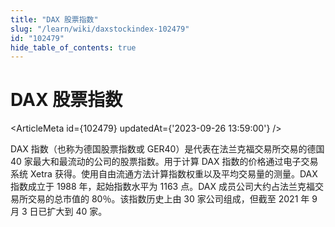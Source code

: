 ```yaml
---
title: "DAX 股票指数"
slug: "/learn/wiki/daxstockindex-102479"
id: "102479"
hide_table_of_contents: true
---
```



# DAX 股票指数

<ArticleMeta id={102479} updatedAt={'2023-09-26 13:59:00'} />
<div className='border-solid border-b border-t-0 my-4 border-[var(--ifm-color-gray-300)]' />

DAX 指数（也称为德国股票指数或 GER40）是代表在法兰克福交易所交易的德国 40 家最大和最流动的公司的股票指数。用于计算 DAX 指数的价格通过电子交易系统 Xetra 获得。使用自由流通方法计算指数权重以及平均交易量的测量。DAX 指数成立于 1988 年，起始指数水平为 1163 点。DAX 成员公司大约占法兰克福交易所交易的总市值的 80％。该指数历史上由 30 家公司组成，但截至 2021 年 9 月 3 日已扩大到 40 家。
